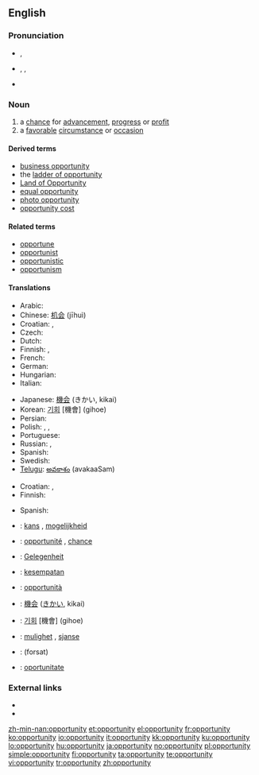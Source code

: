 {{also|Opportunity}}
==English==
{{wikipedia}}
{{rank|begin|wait|laughed|791|opportunity|lines|personal|due}}

===Pronunciation===
* {{a|UK}} {{IPA|/ˌɒp.əˈtjuː.nɪ.ti/}}, {{SAMPA|/%Qp.@"tju:.nI.ti/}}
* {{a|US}} {{enPR|ä'pər-to͞oʹnə-tē}}, {{IPA|/ˌɑpɚˈtunəti/}}, {{SAMPA|/%Ap@`"tun@ti/}}
* {{audio|en-us-opportunity.ogg|Audio (US)}}

===Noun===
{{en-noun|pl=opportunities}}

# a [[chance]] for [[advancement]], [[progress]] or [[profit]]
# a [[favorable]] [[circumstance]] or [[occasion]]

====Derived terms====
* [[business opportunity]]
* the [[ladder of opportunity]]
* [[Land of Opportunity]]
* [[equal opportunity]]
* [[photo opportunity]]
* [[opportunity cost]]

====Related terms====
* [[opportune]]
* [[opportunist]]
* [[opportunistic]]
* [[opportunism]]

====Translations====
{{trans-top|chance for advancement, progress or profit}}
* Arabic: {{Arab|[[فرصة]]}} {{IPAchar|(fúrʂa)}} {{f}}
* Chinese: [[机会]] (jīhuì)
* Croatian: {{t-|hr|prilika|f}}, {{t-|hr|prigoda|f}}
* Czech: {{t-|cs|příležitost|f}}
* Dutch: {{t+|nl|kans|f}}
* Finnish: {{t+|fi|tilaisuus}}, {{t+|fi|mahdollisuus}}
* French: {{t+|fr|occasion|f}}
* German: {{t+|de|Gelegenheit|f}}
* Hungarian: {{t+|hu|alkalom}}
* Italian: {{t+|it|occasione|f}}
{{trans-mid}}
* Japanese: [[機会]] (きかい, kikai)
* Korean: [[기회]] [機會] (gihoe)
* Persian: {{t-|fa|فرصت|tr=forsat|sc=fa-Arab|xs=Persian}}
* Polish: {{t|pl|możliwość|f}}, {{t+|pl|okazja|f}}, {{t|pl|sposobność|f}}
* Portuguese: {{t+|pt|oportunidade|f}}
* Russian: {{t+|ru|возможность|f|tr=vozmóžnost’|sc=Cyrl}}, {{t+|ru|шанс|m|tr=šans|sc=Cyrl}}
* Spanish: {{t-|es|oportunidad|f}}
* Swedish: {{t+|sv|tillfälle}}
* [[Telugu]]: [[అవకాశం]] (avakaaSam)
{{trans-bottom}}

{{trans-top|favorable circumstance or occasion}}
* Croatian: {{t-|hr|prilika|f}}, {{t-|hr|prigoda|f}}
* Finnish: {{t+|fi|tilaisuus}}
{{trans-mid}}
* Spanish: {{t-|es|oportunidad|f}}
{{trans-bottom}}

{{checktrans-top}}
* {{ttbc|Dutch}}: [[kans]] {{f}}, [[mogelijkheid]] {{f}}
* {{ttbc|French}}: [[opportunité]] {{f}}, [[chance#French|chance]] {{f}}
* {{ttbc|German}}: [[Gelegenheit]] {{f}}
* {{ttbc|Indonesian}}: [[sempat|kesempatan]]
* {{ttbc|Italian}}: [[opportunità]] {{f}}
* {{ttbc|Japanese}}: [[機会]] ([[きかい]], kikai)
* {{ttbc|Korean}}: [[기회]] [機會] (gihoe)
* {{ttbc|Norwegian}}: [[mulighet]] {{f}}, [[sjanse]] {{f}}
* {{ttbc|Persian}}: {{fa-Arab|[[فرصت]]}} (forsat)
* {{ttbc|Romanian}}: [[oportunitate]] {{f}}
{{trans-bottom}}

===External links===
* {{R:Webster 1913}}
* {{R:Century 1911}}

[[zh-min-nan:opportunity]]
[[et:opportunity]]
[[el:opportunity]]
[[fr:opportunity]]
[[ko:opportunity]]
[[io:opportunity]]
[[it:opportunity]]
[[kk:opportunity]]
[[ku:opportunity]]
[[lo:opportunity]]
[[hu:opportunity]]
[[ja:opportunity]]
[[no:opportunity]]
[[pl:opportunity]]
[[simple:opportunity]]
[[fi:opportunity]]
[[ta:opportunity]]
[[te:opportunity]]
[[vi:opportunity]]
[[tr:opportunity]]
[[zh:opportunity]]